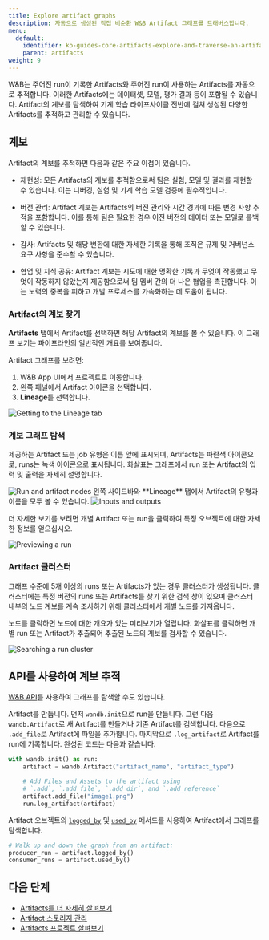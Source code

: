 ```yaml
---
title: Explore artifact graphs
description: 자동으로 생성된 직접 비순환 W&B Artifact 그래프를 트래버스합니다.
menu:
  default:
    identifier: ko-guides-core-artifacts-explore-and-traverse-an-artifact-graph
    parent: artifacts
weight: 9
---
```


W&B는 주어진 run이 기록한 Artifacts와 주어진 run이 사용하는 Artifacts를 자동으로 추적합니다. 이러한 Artifacts에는 데이터셋, 모델, 평가 결과 등이 포함될 수 있습니다. Artifact의 계보를 탐색하여 기계 학습 라이프사이클 전반에 걸쳐 생성된 다양한 Artifacts를 추적하고 관리할 수 있습니다.

## 계보
Artifact의 계보를 추적하면 다음과 같은 주요 이점이 있습니다.

- 재현성: 모든 Artifacts의 계보를 추적함으로써 팀은 실험, 모델 및 결과를 재현할 수 있습니다. 이는 디버깅, 실험 및 기계 학습 모델 검증에 필수적입니다.

- 버전 관리: Artifact 계보는 Artifacts의 버전 관리와 시간 경과에 따른 변경 사항 추적을 포함합니다. 이를 통해 팀은 필요한 경우 이전 버전의 데이터 또는 모델로 롤백할 수 있습니다.

- 감사: Artifacts 및 해당 변환에 대한 자세한 기록을 통해 조직은 규제 및 거버넌스 요구 사항을 준수할 수 있습니다.

- 협업 및 지식 공유: Artifact 계보는 시도에 대한 명확한 기록과 무엇이 작동했고 무엇이 작동하지 않았는지 제공함으로써 팀 멤버 간의 더 나은 협업을 촉진합니다. 이는 노력의 중복을 피하고 개발 프로세스를 가속화하는 데 도움이 됩니다.

### Artifact의 계보 찾기
**Artifacts** 탭에서 Artifact를 선택하면 해당 Artifact의 계보를 볼 수 있습니다. 이 그래프 보기는 파이프라인의 일반적인 개요를 보여줍니다.

Artifact 그래프를 보려면:

1. W&B App UI에서 프로젝트로 이동합니다.
2. 왼쪽 패널에서 Artifact 아이콘을 선택합니다.
3. **Lineage**를 선택합니다.

<Frame>
    <img src="/images/artifacts/lineage1.gif" alt="Getting to the Lineage tab"  />
</Frame>

### 계보 그래프 탐색

제공하는 Artifact 또는 job 유형은 이름 앞에 표시되며, Artifacts는 파란색 아이콘으로, runs는 녹색 아이콘으로 표시됩니다. 화살표는 그래프에서 run 또는 Artifact의 입력 및 출력을 자세히 설명합니다.

<Frame>
    <img src="/images/artifacts/lineage2.png" alt="Run and artifact nodes"  />
</Frame>

<Note>
왼쪽 사이드바와 **Lineage** 탭에서 Artifact의 유형과 이름을 모두 볼 수 있습니다.
</Note>

<Frame>
    <img src="/images/artifacts/lineage2a.gif" alt="Inputs and outputs"  />
</Frame>

더 자세한 보기를 보려면 개별 Artifact 또는 run을 클릭하여 특정 오브젝트에 대한 자세한 정보를 얻으십시오.

<Frame>
    <img src="/images/artifacts/lineage3a.gif" alt="Previewing a run"  />
</Frame>

### Artifact 클러스터

그래프 수준에 5개 이상의 runs 또는 Artifacts가 있는 경우 클러스터가 생성됩니다. 클러스터에는 특정 버전의 runs 또는 Artifacts를 찾기 위한 검색 창이 있으며 클러스터 내부의 노드 계보를 계속 조사하기 위해 클러스터에서 개별 노드를 가져옵니다.

노드를 클릭하면 노드에 대한 개요가 있는 미리보기가 열립니다. 화살표를 클릭하면 개별 run 또는 Artifact가 추출되어 추출된 노드의 계보를 검사할 수 있습니다.

<Frame>
    <img src="/images/artifacts/lineage3b.gif" alt="Searching a run cluster"  />
</Frame>

## API를 사용하여 계보 추적
[W&B API](/ko/ref/python/public-api/api)를 사용하여 그래프를 탐색할 수도 있습니다.

Artifact를 만듭니다. 먼저 `wandb.init`으로 run을 만듭니다. 그런 다음 `wandb.Artifact`로 새 Artifact를 만들거나 기존 Artifact를 검색합니다. 다음으로 `.add_file`로 Artifact에 파일을 추가합니다. 마지막으로 `.log_artifact`로 Artifact를 run에 기록합니다. 완성된 코드는 다음과 같습니다.

```python
with wandb.init() as run:
    artifact = wandb.Artifact("artifact_name", "artifact_type")

    # Add Files and Assets to the artifact using
    # `.add`, `.add_file`, `.add_dir`, and `.add_reference`
    artifact.add_file("image1.png")
    run.log_artifact(artifact)
```

Artifact 오브젝트의 [`logged_by`](/ko/ref/python/artifact#logged_by) 및 [`used_by`](/ko/ref/python/artifact#used_by) 메서드를 사용하여 Artifact에서 그래프를 탐색합니다.

```python
# Walk up and down the graph from an artifact:
producer_run = artifact.logged_by()
consumer_runs = artifact.used_by()
```
## 다음 단계
- [Artifacts를 더 자세히 살펴보기](/ko/guides/artifacts/artifacts-walkthrough/)
- [Artifact 스토리지 관리](/ko/guides/artifacts/delete-artifacts/)
- [Artifacts 프로젝트 살펴보기](https://wandb.ai/wandb-smle/artifact_workflow/artifacts/raw_dataset/raw_data/v0/lineage)
